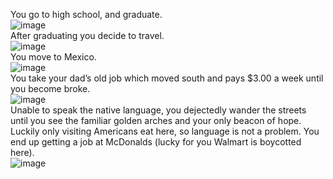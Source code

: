 You go to high school, and graduate.<br />![image](graduate.png)<br /> After graduating you decide to travel.<br />![image](travel.png)<br /> You move to Mexico.<br />![image](mexico.png)<br /> You take your dad's old job which moved south and pays $3.00 a week until you become broke.<br />![image]()<br /> Unable to speak the native language, you dejectedly wander the streets until you see the familiar golden arches and your only beacon of hope. Luckily only visiting Americans eat here, so language is not a problem. You end up getting a job at McDonalds (lucky for you Walmart is boycotted here). <br /> ![image]( file://C:/Users/D/Dropbox/Software/AdventureR/interactive story/mcdonalds2.png )

